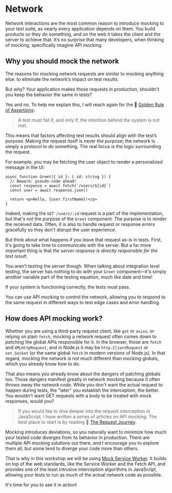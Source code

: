 # Network

<EpicVideo url="https://www.epicweb.dev/workshops/mocking-techniques-in-vitest/network/intro-to-network" />

Network interactions are the most common reason to introduce mocking to your test suite, as nearly every application depends on them. You build products so they _do_ something, and on the web it takes the client and the server to achieve that. It’s no surprise that many developers, when thinking of mocking, specifically imagine API mocking.

## Why you should mock the network

The reasons for mocking network requests are similar to mocking anything else: to eliminate the network’s impact on test results.

But why? Your application makes those requests in production, shouldn't you keep the behavior the same in tests?

Yes and no. To help me explain this, I will reach again for the :scroll: [Golden Rule of Assertions](https://www.epicweb.dev/the-golden-rule-of-assertions):

> A test must fail if, and only if, the intention behind the system is not met.

This means that factors affecting test results should align with the test’s purpose. Making the request itself is never the purpose; the network is simply a protocol to _do_ something. The real focus is the logic surrounding the request.

For example, you may be fetching the user object to render a personalized message in the UI:

```tsx highlight=3,6
async function Greet({ id }: { id: string }) {
  // Beware: pseudo-code ahead!
  const response = await fetch(`/users/${id}`)
  const user = await response.json()

  return <p>Hello, {user.firstName}!</p>
}
```

Indeed, making the `GET /users/:id` request is a part of the implementation, but that's not the purpose of the `Greet` component. The purpose is to _render_ the received data. Often, it is also to handle request or response errors gracefully so they don't disrupt the user experience.

But think about what happens if you leave that request as-is in tests. First, it's going to take time to communicate with the server. But a far more important thing is that _the server response is directly responsible for the test result_.

You aren't testing the server though. When talking about integration level testing, the server has nothing to do with your `Greet` component—it's simply another variable part of the testing equation, much like date and time!

<callout-info class="important">If your system is functioning correctly, the tests must pass.</callout-info>

You can use API mocking to control the network, allowing you to respond to the same request in different ways to test edge cases and error handling.

## How does API mocking work?

Whether you are using a third-party request client, like `got` or `axios`, or relying on plain `fetch`, mocking a network request often comes down to _patching_ the global APIs responsible for it. In the browser, those are `fetch` and `XMLHttpRequest`, and in Node.js it may be `http.ClientRequest` or `net.Socket` (or the same global `fetch` in modern versions of Node.js). In that regard, mocking the network is not much different than mocking globals, which you already know how to do.

That also means you already know about the dangers of patching globals too. Those dangers manifest greatly in network mocking because it often _throws away the network code_. While you don't want the actual request to happen during tests, the "later" you establish the interception, the better. You wouldn't want GET requests with a body to be treated with mock responses, would you?

> If you would like to dive deeper into the request interception in JavaScript, I have written a series of articles on API mocking. The best place to start is by reading :scroll: [The Request Journey](https://egghead.io/blog/understanding-api-mocking-the-http-request-journey).

Mocking introduces deviations, so you naturally want to minimize how much your tested code diverges from its behavior in production. There are multiple API mocking solutions out there, and I encourage you to explore them all, but some tend to diverge your code more than others.

That is why in this workshop we will be using [Mock Service Worker](https://mswjs.io/). It builds on top of the web standards, like the Service Worker and the Fetch API, and provides one of the least intrusive interception algorithms in JavaScript, allowing your tests to run as much of the actual network code as possible.

It's time for you to see it in action!
